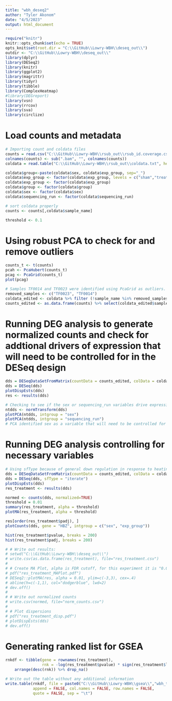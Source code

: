 ```yaml
---
title: "wbh_deseq2"
author: "Tyler Akonom"
date: "4/5/2023"
output: html_document
---
```


```r
require("knitr")
knitr::opts_chunk$set(echo = TRUE)
opts_knit$set(root.dir = "C:\\GitHub\\Lowry-WBH\\deseq_out\\")
outdir <- "C:\\GitHub\\Lowry-WBH\\deseq_out\\"
library(dplyr)
library(DESeq2)
library(knitr)
library(ggplot2)
library(magrittr)
library(tidyr)
library(tibble)
library(ComplexHeatmap)
#library(DEGreport)
library(vsn)
library(rrcov)
library(sva)
library(circlize)
```


# Load counts and metadata
```r
# Importing count and coldata files
counts = read.csv("C:\\GitHub\\Lowry-WBH\\rsub_out\\rsub_id.coverage.csv", header=TRUE, row.names = 1)
colnames(counts) <- sub(".bam", "", colnames(counts))
coldata = read.table("C:\\GitHub\\Lowry-WBH\\rsub_out\\coldata.txt", header=TRUE, sep="\t")

coldata$group<-paste(coldata$sex, coldata$exp_group, sep="_")
coldata$exp_group <- factor(coldata$exp_group, levels = c("sham","treatment"))
coldata$exp_group <- factor(coldata$exp_group)
coldata$group <- factor(coldata$group)
coldata$sex <- factor(coldata$sex)
coldata$sequencing_run <- factor(coldata$sequencing_run)

# sort coldata properly
counts <- counts[,coldata$sample_name]

threshold <- 0.1
```


# Using robust PCA to check for and remove outliers
```r
counts_t <- t(counts)
pcah <- PcaHubert(counts_t)
pcag <- PcaGrid(counts_t)
plot(pcag)

# Samples TF0014 and TF0023 were identified using PcaGrid as outliers. These were identified by FastQC previously as having lesser / differing quality from other samples.
removed_samples <- c("TF0023", "TF0014")
coldata_edited <- coldata %>% filter (!sample_name %in% removed_samples)
counts_edited <- as.data.frame(counts) %>% select(coldata_edited$sample_name)
```


# Running DEG analysis to generate normalized counts and check for addtional drivers of expression that will need to be controlled for in the DESeq design
```r
dds = DESeqDataSetFromMatrix(countData = counts_edited, colData = coldata_edited, design = ~ exp_group)
dds = DESeq(dds)
plotDispEsts(dds)
res <- results(dds)

# Checking to see if the sex or sequencing_run variables drive expression
ntdds <- normTransform(dds)
plotPCA(ntdds, intgroup = "sex")
plotPCA(ntdds, intgroup = "sequencing_run")
# PCA identified sex as a variable that will need to be controlled for in DESeq design
```


# Running DEG analysis controlling for necessary variables
```r
# Using sfType because of general down regulation in response to heating.
dds = DESeqDataSetFromMatrix(countData = counts_edited, colData = coldata_edited, design = ~ sex + exp_group)
dds = DESeq(dds, sfType = "iterate")
plotDispEsts(dds)
res_treatment <- results(dds)

normed <- counts(dds, normalized=TRUE)
threshold = 0.01
summary(res_treatment, alpha = threshold)
plotMA(res_treatment, alpha = threshold)

res[order(res_treatment$padj), ]
plotCounts(dds, gene = "HBZ", intgroup = c("sex", "exp_group"))

hist(res_treatment$pvalue, breaks = 200)
hist(res_treatment$padj, breaks = 200)

# # Write out results:
# setwd("C:\\GitHub\\Lowry-WBH\\deseq_out\\")
# write.csv(as.data.frame(res_treatment), file="res_treatment.csv")
# 
# # Create MA Plot, alpha is FDR cutoff, for this experiment it is "0.01"
# pdf("res_treatment_MAPlot.pdf")
# DESeq2::plotMA(res, alpha = 0.01, ylim=c(-3,3), cex=.4)
# abline(h=c(-1,1), col="dodgerblue", lwd=2)
# dev.off()
# 
# # Write out normalized counts
# write.csv(normed, file="norm_counts.csv")
# 
# # Plot dispersions
# pdf("res_treatment_disp.pdf")
# plotDispEsts(dds)
# dev.off()
```

# Generating ranked list for GSEA
```r
rnkdf <- tibble(gene = rownames(res_treatment),
				rnk = -log(res_treatment$pvalue) * sign(res_treatment$log2FoldChange)) %>%
	arrange(desc(rnk)) %>% drop_na()

# Write out the table without any additional information
write.table(rnkdf, file = paste0("C:\\GitHub\\Lowry-WBH\\gsea\\","wbh_treatment_res_for_gsea.rnk"),
			append = FALSE, col.names = FALSE, row.names = FALSE,
			quote = FALSE, sep = "\t")
```


